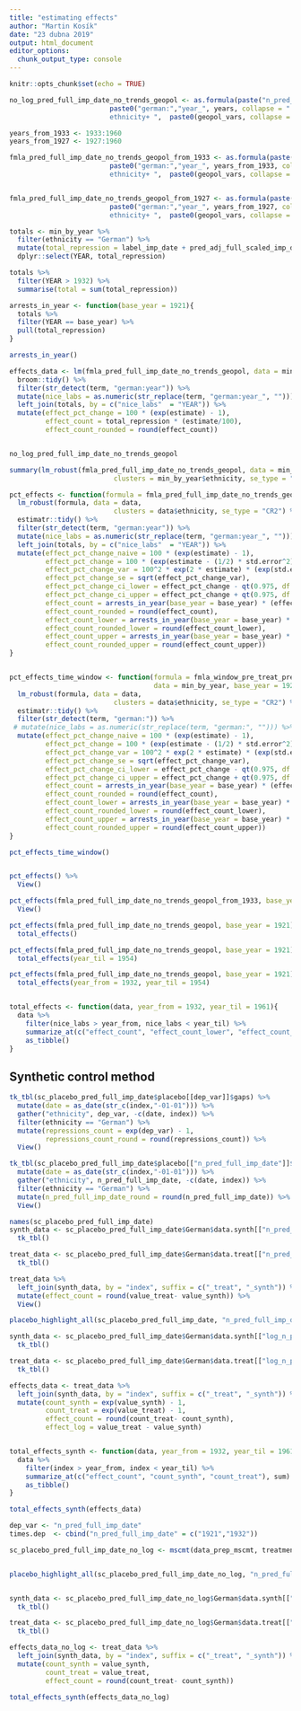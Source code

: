 ```yaml
---
title: "estimating effects"
author: "Martin Kosík"
date: "23 dubna 2019"
output: html_document
editor_options: 
  chunk_output_type: console
---
```


```r
knitr::opts_chunk$set(echo = TRUE)
```

```r

no_log_pred_full_imp_date_no_trends_geopol <- as.formula(paste("n_pred_full_imp_date ~ ", 
                         paste0("german:","year_", years, collapse = " + "),  "+ as.factor(YEAR) +
                         ethnicity+ ",  paste0(geopol_vars, collapse = " + ")))


```

```r
years_from_1933 <- 1933:1960
years_from_1927 <- 1927:1960

fmla_pred_full_imp_date_no_trends_geopol_from_1933 <- as.formula(paste("log_n_pred_full_imp_date ~ ", 
                         paste0("german:","year_", years_from_1933, collapse = " + "),  "+ as.factor(YEAR) +
                         ethnicity+ ",  paste0(geopol_vars, collapse = " + ")))


fmla_pred_full_imp_date_no_trends_geopol_from_1927 <- as.formula(paste("log_n_pred_full_imp_date ~ ", 
                         paste0("german:","year_", years_from_1927, collapse = " + "),  "+ as.factor(YEAR) +
                         ethnicity+ ",  paste0(geopol_vars, collapse = " + ")))

```


```r
totals <- min_by_year %>% 
  filter(ethnicity == "German") %>% 
  mutate(total_repression = label_imp_date + pred_adj_full_scaled_imp_date) %>% 
  dplyr::select(YEAR, total_repression)

totals %>% 
  filter(YEAR > 1932) %>% 
  summarise(total = sum(total_repression))

arrests_in_year <- function(base_year = 1921){
  totals %>% 
  filter(YEAR == base_year) %>% 
  pull(total_repression)
}

arrests_in_year()

effects_data <- lm(fmla_pred_full_imp_date_no_trends_geopol, data = min_by_year) %>% 
  broom::tidy() %>% 
  filter(str_detect(term, "german:year")) %>% 
  mutate(nice_labs = as.numeric(str_replace(term, "german:year_", ""))) %>% 
  left_join(totals, by = c("nice_labs"  = "YEAR")) %>% 
  mutate(effect_pct_change = 100 * (exp(estimate) - 1),
         effect_count = total_repression * (estimate/100),
         effect_count_rounded = round(effect_count)) 


no_log_pred_full_imp_date_no_trends_geopol

summary(lm_robust(fmla_pred_full_imp_date_no_trends_geopol, data = min_by_year, 
                          clusters = min_by_year$ethnicity, se_type = "CR2"))

pct_effects <- function(formula = fmla_pred_full_imp_date_no_trends_geopol, data = min_by_year, base_year = 1921){
  lm_robust(formula, data = data, 
                          clusters = data$ethnicity, se_type = "CR2") %>% 
  estimatr::tidy() %>% 
  filter(str_detect(term, "german:year")) %>% 
  mutate(nice_labs = as.numeric(str_replace(term, "german:year_", ""))) %>% 
  left_join(totals, by = c("nice_labs"  = "YEAR")) %>% 
  mutate(effect_pct_change_naive = 100 * (exp(estimate) - 1),
         effect_pct_change = 100 * (exp(estimate - (1/2) * std.error^2) - 1),
         effect_pct_change_var = 100^2 * exp(2 * estimate) * (exp(std.error^2) - exp(-2 * std.error^2)),
         effect_pct_change_se = sqrt(effect_pct_change_var),
         effect_pct_change_ci_lower = effect_pct_change - qt(0.975, df = round(df)) * effect_pct_change_se,
         effect_pct_change_ci_upper = effect_pct_change + qt(0.975, df = round(df)) * effect_pct_change_se,
         effect_count = arrests_in_year(base_year = base_year) * (effect_pct_change/100),
         effect_count_rounded = round(effect_count),
         effect_count_lower = arrests_in_year(base_year = base_year) * (effect_pct_change_ci_lower/100),
         effect_count_rounded_lower = round(effect_count_lower),
         effect_count_upper = arrests_in_year(base_year = base_year) * (effect_pct_change_ci_upper/100),
         effect_count_rounded_upper = round(effect_count_upper)) 
}


pct_effects_time_window <- function(formula = fmla_window_pre_treat_pred_full_imp_date_no_trends_geopol, 
                                    data = min_by_year, base_year = 1921){
  lm_robust(formula, data = data, 
                          clusters = data$ethnicity, se_type = "CR2") %>% 
  estimatr::tidy() %>% 
  filter(str_detect(term, "german:")) %>% 
 # mutate(nice_labs = as.numeric(str_replace(term, "german:", ""))) %>% 
  mutate(effect_pct_change_naive = 100 * (exp(estimate) - 1),
         effect_pct_change = 100 * (exp(estimate - (1/2) * std.error^2) - 1),
         effect_pct_change_var = 100^2 * exp(2 * estimate) * (exp(std.error^2) - exp(-2 * std.error^2)),
         effect_pct_change_se = sqrt(effect_pct_change_var),
         effect_pct_change_ci_lower = effect_pct_change - qt(0.975, df = round(df)) * effect_pct_change_se,
         effect_pct_change_ci_upper = effect_pct_change + qt(0.975, df = round(df)) * effect_pct_change_se,
         effect_count = arrests_in_year(base_year = base_year) * (effect_pct_change/100),
         effect_count_rounded = round(effect_count),
         effect_count_lower = arrests_in_year(base_year = base_year) * (effect_pct_change_ci_lower/100),
         effect_count_rounded_lower = round(effect_count_lower),
         effect_count_upper = arrests_in_year(base_year = base_year) * (effect_pct_change_ci_upper/100),
         effect_count_rounded_upper = round(effect_count_upper)) 
}

pct_effects_time_window()


pct_effects() %>% 
  View()

pct_effects(fmla_pred_full_imp_date_no_trends_geopol_from_1933, base_year = 1932) %>% 
  View()

pct_effects(fmla_pred_full_imp_date_no_trends_geopol, base_year = 1921) %>% 
  total_effects()

pct_effects(fmla_pred_full_imp_date_no_trends_geopol, base_year = 1921) %>% 
  total_effects(year_til = 1954)

pct_effects(fmla_pred_full_imp_date_no_trends_geopol, base_year = 1921) %>% 
  total_effects(year_from = 1932, year_til = 1954)


total_effects <- function(data, year_from = 1932, year_til = 1961){
  data %>% 
    filter(nice_labs > year_from, nice_labs < year_til) %>% 
    summarize_at(c("effect_count", "effect_count_lower", "effect_count_rounded_upper"), sum) %>% 
    as_tibble()
}
```

## Synthetic control method
```r
tk_tbl(sc_placebo_pred_full_imp_date$placebo[[dep_var]]$gaps) %>% 
  mutate(date = as_date(str_c(index,"-01-01"))) %>% 
  gather("ethnicity", dep_var, -c(date, index)) %>% 
  filter(ethnicity == "German") %>% 
  mutate(repressions_count = exp(dep_var) - 1, 
         repressions_count_round = round(repressions_count)) %>% 
  View()
```

```r
tk_tbl(sc_placebo_pred_full_imp_date$placebo[["n_pred_full_imp_date"]]$gaps) %>% 
  mutate(date = as_date(str_c(index,"-01-01"))) %>% 
  gather("ethnicity", n_pred_full_imp_date, -c(date, index)) %>% 
  filter(ethnicity == "German") %>% 
  mutate(n_pred_full_imp_date_round = round(n_pred_full_imp_date)) %>% 
  View()
```

```r
names(sc_placebo_pred_full_imp_date)
synth_data <- sc_placebo_pred_full_imp_date$German$data.synth[["n_pred_full_imp_date"]] %>% 
  tk_tbl() 

treat_data <- sc_placebo_pred_full_imp_date$German$data.treat[["n_pred_full_imp_date"]] %>% 
  tk_tbl() 

treat_data %>% 
  left_join(synth_data, by = "index", suffix = c("_treat", "_synth")) %>% 
  mutate(effect_count = round(value_treat- value_synth)) %>% 
  View()

placebo_highlight_all(sc_placebo_pred_full_imp_date, "n_pred_full_imp_date")


```

```r
synth_data <- sc_placebo_pred_full_imp_date$German$data.synth[["log_n_pred_full_imp_date"]] %>% 
  tk_tbl() 

treat_data <- sc_placebo_pred_full_imp_date$German$data.treat[["log_n_pred_full_imp_date"]] %>% 
  tk_tbl() 

effects_data <- treat_data %>% 
  left_join(synth_data, by = "index", suffix = c("_treat", "_synth")) %>% 
  mutate(count_synth = exp(value_synth) - 1,
         count_treat = exp(value_treat) - 1,
         effect_count = round(count_treat- count_synth),
         effect_log = value_treat - value_synth) 


total_effects_synth <- function(data, year_from = 1932, year_til = 1961){
  data %>% 
    filter(index > year_from, index < year_til) %>% 
    summarize_at(c("effect_count", "count_synth", "count_treat"), sum) %>% 
    as_tibble()
}

total_effects_synth(effects_data)

```

```r
dep_var <- "n_pred_full_imp_date"
times.dep  <- cbind("n_pred_full_imp_date" = c("1921","1932"))

sc_placebo_pred_full_imp_date_no_log <- mscmt(data_prep_mscmt, treatment.identifier, controls.identifier, times.dep, times.pred, agg.fns, seed=2019, placebo = TRUE, single.v=TRUE)


placebo_highlight_all(sc_placebo_pred_full_imp_date_no_log, "n_pred_full_imp_date")


synth_data <- sc_placebo_pred_full_imp_date_no_log$German$data.synth[["n_pred_full_imp_date"]] %>% 
  tk_tbl() 

treat_data <- sc_placebo_pred_full_imp_date_no_log$German$data.treat[["n_pred_full_imp_date"]] %>% 
  tk_tbl() 

effects_data_no_log <- treat_data %>% 
  left_join(synth_data, by = "index", suffix = c("_treat", "_synth")) %>% 
  mutate(count_synth = value_synth,
         count_treat = value_treat,
         effect_count = round(count_treat- count_synth)) 

total_effects_synth(effects_data_no_log)

```

